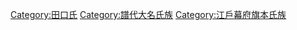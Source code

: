 [[Category:田口氏|Category:田口氏]]
[[Category:譜代大名氏族|Category:譜代大名氏族]]
[[Category:江戶幕府旗本氏族|Category:江戶幕府旗本氏族]]